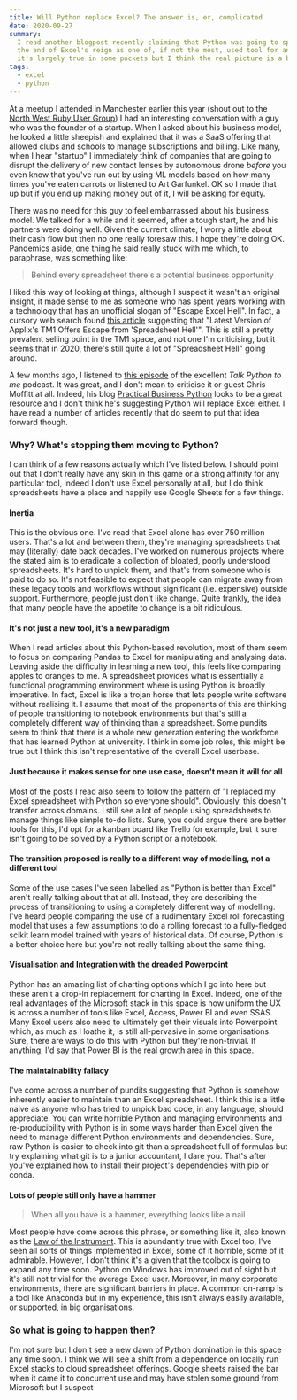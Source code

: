 ```yaml
---
title: Will Python replace Excel? The answer is, er, complicated
date: 2020-09-27
summary:
  I read another blogpost recently claiming that Python was going to spell
  the end of Excel's reign as one of, if not the most, used tool for analytics. Maybe
  it's largely true in some pockets but I think the real picture is a bit more complicated.
tags:
  - excel
  - python
---
```


At a meetup I attended in Manchester earlier this year (shout out to the [North West Ruby User Group](https://www.meetup.com/North-West-Ruby-User-Group/)) I had an interesting conversation with a guy who was the founder of a startup. When I asked about his business model, he looked a little sheepish and explained that it was a SaaS offering that allowed clubs and schools to manage subscriptions and billing. Like many, when I hear "startup" I immediately think of companies that are going to disrupt the delivery of new contact lenses by autonomous drone _before_ you even know that you've run out by using ML models based on how many times you've eaten carrots or listened to Art Garfunkel. OK so I made that up but if you end up making money out of it, I will be asking for equity.

There was no need for this guy to feel embarrassed about his business model. We talked for a while and it seemed, after a tough start, he and his partners were doing well. Given the current climate, I worry a little about their cash flow but then no one really foresaw this. I hope they're doing OK. Pandemics aside, one thing he said really stuck with me which, to paraphrase, was something like:

> Behind every spreadsheet there's a potential business opportunity

I liked this way of looking at things, although I suspect it wasn't an original insight, it made sense to me as someone who has spent years working with a technology that has an unofficial slogan of "Escape Excel Hell". In fact, a cursory web search found [this article](https://www.businesswire.com/news/home/20040511005458/en/Latest-Version-Applixs-TM1-Offers-Escape-Spreadsheet) suggesting that "Latest Version of Applix's TM1 Offers Escape from 'Spreadsheet Hell'". This is still a pretty prevalent selling point in the TM1 space, and not one I'm criticising, but it seems that in 2020, there's still quite a lot of "Spreadsheet Hell" going around.

A few months ago, I listened to [this episode](https://talkpython.fm/episodes/show/200/escaping-excel-hell-with-python-and-pandas) of the excellent _Talk Python to me_ podcast. It was great, and I don't mean to criticise it or guest Chris Moffitt at all. Indeed, his blog [Practical Business Python](https://pbpython.com/) looks to be a great resource and I don't think he's suggesting Python will replace Excel either. I have read a number of articles recently that do seem to put that idea forward though.

### Why? What's stopping them moving to Python?

I can think of a few reasons actually which I've listed below. I should point out that I don't really have any skin in this game or a strong affinity for any particular tool, indeed I don't use Excel personally at all, but I do think spreadsheets have a place and happily use Google Sheets for a few things.

#### Inertia

This is the obvious one. I've read that Excel alone has over 750 million users. That's a lot and between them, they're managing spreadsheets that may (literally) date back decades. I've worked on numerous projects where the stated aim is to eradicate a collection of bloated, poorly understood spreadsheets. It's hard to unpick them, and that's from someone who is paid to do so. It's not feasible to expect that people can migrate away from these legacy tools and workflows without significant (i.e. expensive) outside support. Furthermore, people just don't like change. Quite frankly, the idea that many people have the appetite to change is a bit ridiculous.

#### It's not just a new tool, it's a new paradigm

When I read articles about this Python-based revolution, most of them seem to focus on comparing Pandas to Excel for manipulating and analysing data. Leaving aside the difficulty in learning a new tool, this feels like comparing apples to oranges to me. A spreadsheet provides what is essentially a functional programming environment where is using Python is broadly imperative. In fact, Excel is like a trojan horse that lets people write software without realising it. I assume that most of the proponents of this are thinking of people transitioning to notebook environments but that's still a completely different way of thinking than a spreadsheet. Some pundits seem to think that there is a whole new generation entering the workforce that has learned Python at university. I think in some job roles, this might be true but I think this isn't representative of the overall Excel userbase.

#### Just because it makes sense for one use case, doesn't mean it will for all

Most of the posts I read also seem to follow the pattern of "I replaced my Excel spreadsheet with Python so everyone should". Obviously, this doesn't transfer across domains. I still see a lot of people using spreadsheets to manage things like simple to-do lists. Sure, you could argue there are better tools for this, I'd opt for a kanban board like Trello for example, but it sure isn't going to be solved by a Python script or a notebook.

#### The transition proposed is really to a different way of modelling, not a different tool

Some of the use cases I've seen labelled as "Python is better than Excel" aren't really talking about that at all. Instead, they are describing the process of transitioning to using a completely different way of modelling. I've heard people comparing the use of a rudimentary Excel roll forecasting model that uses a few assumptions to do a rolling forecast to a fully-fledged scikit learn model trained with years of historical data. Of course, Python is a better choice here but you're not really talking about the same thing.

#### Visualisation and Integration with the dreaded Powerpoint

Python has an amazing list of charting options which I go into here but these aren't a drop-in replacement for charting in Excel. Indeed, one of the real advantages of the Microsoft stack in this space is how uniform the UX is across a number of tools like Excel, Access, Power BI and even SSAS. Many Excel users also need to ultimately get their visuals into Powerpoint which, as much as I loathe it, is still all-pervasive in some organisations. Sure, there are ways to do this with Python but they're non-trivial. If anything, I'd say that Power BI is the real growth area in this space.

#### The maintainability fallacy

I've come across a number of pundits suggesting that Python is somehow inherently easier to maintain than an Excel spreadsheet. I think this is a little naive as anyone who has tried to unpick bad code, in any language, should appreciate. You can write horrible Python and managing environments and re-producibility with Python is in some ways harder than Excel given the need to manage different Python environments and dependencies. Sure, raw Python is easier to check into git than a spreadsheet full of formulas but try explaining what git is to a junior accountant, I dare you. That's after you've explained how to install their project's dependencies with pip or conda.

#### Lots of people still only have a hammer

> When all you have is a hammer, everything looks like a nail

Most people have come across this phrase, or something like it, also known as the [Law of the Instrument](https://en.wikipedia.org/wiki/Law_of_the_instrument). This is abundantly true with Excel too, I've seen all sorts of things implemented in Excel, some of it horrible, some of it admirable. However, I don't think it's a given that the toolbox is going to expand any time soon. Python on Windows has improved out of sight but it's still not trivial for the average Excel user. Moreover, in many corporate environments, there are significant barriers in place. A common on-ramp is a tool like Anaconda but in my experience, this isn't always easily available, or supported, in big organisations.

### So what is going to happen then?

I'm not sure but I don't see a new dawn of Python domination in this space any time soon. I think we will see a shift from a dependence on locally run Excel stacks to cloud spreadsheet offerings. Google sheets raised the bar when it came it to concurrent use and may have stolen some ground from Microsoft but I suspect
